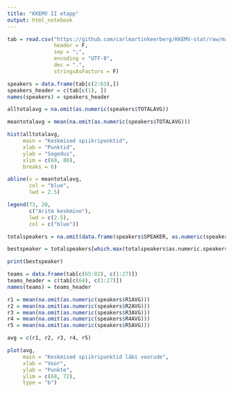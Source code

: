 ```yaml
---
title: "KKEMV II etapp"
output: html_notebook
---
```

```r
tab = read.csv("https://github.com/carlmartinkeerberg/KKEMV-stat/raw/master/IIetapp.csv",
               header = F,
               sep = ";",
               encoding = "UTF-8",
               dec = ".",
               stringsAsFactors = F)
```

```r
speakers = data.frame(tab[c(2:63),])
speakers_header = c(tab[c(1), ])
names(speakers) = speakers_header

alltotalavg = na.omit(as.numeric(speakers$TOTALAVG))

meantotalavg = mean(na.omit(as.numeric(speakers$TOTALAVG)))

hist(alltotalavg,
     main = "Keskmised spiikripunktid",
     xlab = "Punktid",
     ylab = "Sagedus",
     xlim = c(60, 80),
     breaks = 6)

abline(v = meantotalavg,
       col = "blue",
       lwd = 2.5)

legend(73, 20,
       c("Aritm keskmine"),
       lwd = c(2.5),
       col = c("blue"))
```

```r
totalspeakers = na.omit(data.frame(speakers$SPEAKER, as.numeric(speakers$TOTALAVG)))

bestspeaker = totalspeakers[which.max(totalspeakers$as.numeric.speakers.TOTALAVG.),]

print(bestspeaker)
```

```r
teams = data.frame(tab[c(65:82), c(1:27)])
teams_header = c(tab[c(64), c(1:27)])
names(teams) = teams_header
```

```r
r1 = mean(na.omit(as.numeric(speakers$R1AVG)))
r2 = mean(na.omit(as.numeric(speakers$R2AVG)))
r3 = mean(na.omit(as.numeric(speakers$R3AVG)))
r4 = mean(na.omit(as.numeric(speakers$R4AVG)))
r5 = mean(na.omit(as.numeric(speakers$R5AVG)))

avg = c(r1, r2, r3, r4, r5)

plot(avg,
     main = "Keskmised spiikripunktid läbi voorude",
     xlab = "Voor",
     ylab = "Punkte",
     ylim = c(68, 72),
     type = "b")
```

